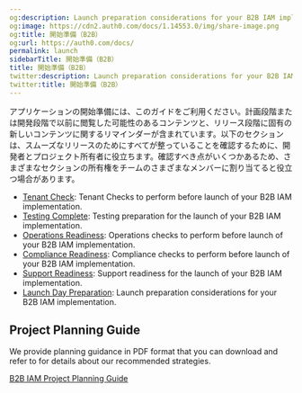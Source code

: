 ```yaml
---
og:description: Launch preparation considerations for your B2B IAM implementation.
og:image: https://cdn2.auth0.com/docs/1.14553.0/img/share-image.png
og:title: 開始準備（B2B）
og:url: https://auth0.com/docs/
permalink: launch
sidebarTitle: 開始準備（B2B）
title: 開始準備（B2B）
twitter:description: Launch preparation considerations for your B2B IAM implementation.
twitter:title: 開始準備（B2B）
---
```


アプリケーションの開始準備には、このガイドをご利用ください。計画段階または開発段階で以前に閲覧した可能性のあるコンテンツと、リリース段階に固有の新しいコンテンツに関するリマインダーが含まれています。以下のセクションは、スムーズなリリースのためにすべてが整っていることを確認するために、開発者とプロジェクト所有者に役立ちます。確認すべき点がいくつかあるため、さまざまなセクションの所有権をチームのさまざまなメンバーに割り当てると役立つ場合があります。

* [Tenant Check](/docs/get-started/architecture-scenarios/business-to-business/launch/tenant-check): Tenant Checks to perform before launch of your B2B IAM implementation.
* [Testing Complete](/docs/get-started/architecture-scenarios/business-to-business/launch/testing): Testing preparation for the launch of your B2B IAM implementation.
* [Operations Readiness](/docs/get-started/architecture-scenarios/business-to-business/launch/operations-readiness): Operations checks to perform before launch of your B2B IAM implementation.
* [Compliance Readiness](/docs/get-started/architecture-scenarios/business-to-business/launch/compliance-readiness): Compliance checks to perform before launch of your B2B IAM implementation.
* [Support Readiness](/docs/get-started/architecture-scenarios/business-to-business/launch/support-readiness): Support readiness for the launch of your B2B IAM implementation.
* [Launch Day Preparation](/docs/get-started/architecture-scenarios/business-to-business/launch/launch-day): Launch preparation considerations for your B2B IAM implementation.

## Project Planning Guide

We provide planning guidance in PDF format that you can download and refer to for details about our recommended strategies.

[B2B IAM Project Planning Guide](https://assets.ctfassets.net/cdy7uua7fh8z/63F0WOPJdVzsPMxV1Xvp8x/7a329487c5e890d8e820f6a48983b46a/B2B_Project_Planning.pdf)